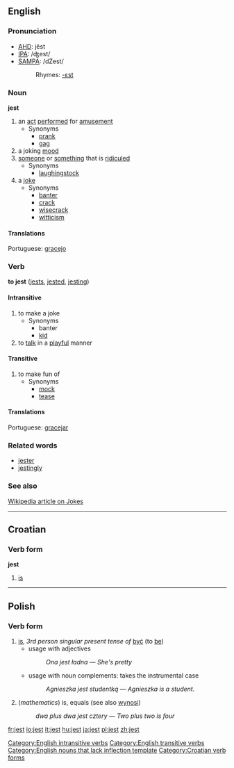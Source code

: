 ==English==
{{wikify}}
===Pronunciation===
*[[w:AHD|AHD]]: jĕst
*[[w:IPA|IPA]]: /ʤest/
*[[w:SAMPA|SAMPA]]: /dZest/
*:Rhymes: [[Rhymes:English:-ɛst|-ɛst]]

===Noun===
'''jest'''

# an [[act]] [[perform]]ed for [[amusement]]
#* Synonyms
#** [[prank]]
#** [[gag]]
# a joking [[mood]]
# [[someone]] or [[something]] that is [[ridicule]]d
#* Synonyms
#** [[laughingstock]]
# a [[joke]]
#* Synonyms
#** [[banter]]
#** [[crack]]
#** [[wisecrack]]
#** [[witticism]]

====Translations====
{{top}}
Portuguese: [[gracejo]] {{m}}
{{mid}}
{{bottom}}

===Verb===
'''to jest''' ([[jests]], [[jested]], [[jesting]])

====Intransitive====
# to make a joke
#* Synonyms
#** banter
#** [[kid]]
# to [[talk]] in a [[playful]] manner

====Transitive====
# to make fun of
#* Synonyms
#** [[mock]]
#** [[tease]]

====Translations====
{{top}}
Portuguese: [[gracejar]] {{m}}
{{mid}}
{{bottom}}

===Related words===
* [[jester]]
* [[jestingly]]

===See also===
[http://en.wikipedia.org/wiki/Jest Wikipedia article on Jokes]

----

==Croatian==
===Verb form===
'''jest'''

# [[is]]

----

==Polish==
===Verb form===
# [[is]], ''3rd person singular present tense of'' [[być]] (to [[be]])
#* usage with adjectives
#*: ''Ona jest ładna'' &mdash; ''She's pretty''
#* usage with noun complements: takes the instrumental case 
#*: ''Agnieszka jest studentką'' &mdash; ''Agnieszka is a student.''
# (''mathematics'') is, equals (see also [[wynosi]])
#: ''dwa plus dwa jest cztery'' &mdash; ''Two plus two is four''

[[Category:English intransitive verbs]]
[[Category:English transitive verbs]]
[[Category:English nouns that lack inflection template]]
[[Category:Croatian verb forms]]

[[fr:jest]]
[[io:jest]]
[[it:jest]]
[[hu:jest]]
[[ja:jest]]
[[pl:jest]]
[[zh:jest]]